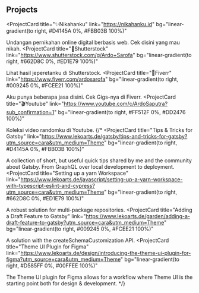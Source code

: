 ## Projects

<ProjectCard
  title="✨Nikahanku"
  link="https://nikahanku.id"
  bg="linear-gradient(to right, #D4145A 0%, #FBB03B 100%)"
>
  Undangan pernikahan online digital berbasis web. Cek disini yang mau nikah.
</ProjectCard>
<ProjectCard
  title="📸Shutterstock"
  link="https://www.shutterstock.com/g/Ardo+Sarofa"
  bg="linear-gradient(to right, #662D8C 0%, #ED1E79 100%)"
>
  Lihat hasil jeperetanku di Shutterstock.
</ProjectCard>
<ProjectCard
  title="💼Fiverr"
  link="https://www.fiverr.com/ardosarofa"
  bg="linear-gradient(to right, #009245 0%, #FCEE21 100%)"
>
  Aku punya beberapa jasa disini. Cek Gigs-nya di Fiverr.
</ProjectCard>
<ProjectCard
  title="🎬Youtube"
  link="https://www.youtube.com/c/ArdoSaputra?sub_confirmation=1"
  bg="linear-gradient(to right, #FF512F 0%, #DD2476 100%)"
>
  Koleksi video randomku di Youtube.
</ProjectCard>
{/*
<ProjectCard
  title="Tips & Tricks for Gatsby"
  link="https://www.lekoarts.de/gatsby/tips-and-tricks-for-gatsby?utm_source=cara&utm_medium=Theme"
  bg="linear-gradient(to right, #D4145A 0%, #FBB03B 100%)"
>
  A collection of short, but useful quick tips shared by me and the community
  about Gatsby. From GraphQL over local development to deployment.
</ProjectCard>
<ProjectCard
  title="Setting  up a yarn Workspace"
  link="https://www.lekoarts.de/javascript/setting-up-a-yarn-workspace-with-typescript-eslint-and-cypress?utm_source=cara&utm_medium=Theme"
  bg="linear-gradient(to right, #662D8C 0%, #ED1E79 100%)"
>
  A robust solution for multi-package repositories.
</ProjectCard>
<ProjectCard
  title="Adding a Draft Feature to Gatsby"
  link="https://www.lekoarts.de/garden/adding-a-draft-feature-to-gatsby?utm_source=cara&utm_medium=Theme"
  bg="linear-gradient(to right, #009245 0%, #FCEE21 100%)"
>
  A solution with the createSchemaCustomization API.
</ProjectCard>
<ProjectCard
  title="Theme UI Plugin for Figma"
  link="https://www.lekoarts.de/design/introducing-the-theme-ui-plugin-for-figma?utm_source=cara&utm_medium=Theme"
  bg="linear-gradient(to right, #D585FF 0%, #00FFEE 100%)"
>
  The Theme UI plugin for Figma allows for a workflow where Theme UI is the
  starting point both for design & development.
</ProjectCard>
*/}